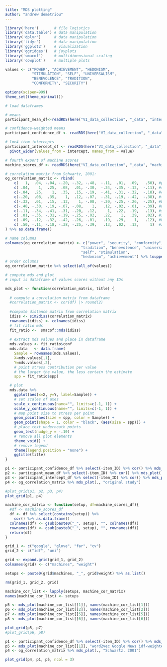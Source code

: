 ```yaml
---
title: "MDS plotting"
author: "andrew demetriou"
---
```


```r
library('here')       # file logistics
library('data.table') # data manipulation
library('dplyr')      # data manipulation
library('tidyr')      # data manipulation
library('ggplot2')    # visualization
library('ggridges')   # joyplots
library('smacof')     # multidimensional scaling
library('cowplot')    # multiple plots 

values <- c("POWER", "ACHIEVEMENT", "HEDONISM",  
            "STIMULATION", "SELF", "UNIVERSALISM", 
            "BENEVOLENCE", "TRADITION",  
            "CONFORMITY", "SECURITY")

options(scipen=999)
theme_set(theme_minimal())
```

```r
# load dataframes

# means
participant_mean_df<-readRDS(here("VI_data_collection", "_data", "intermediary_data", "participant_mean_dfs.RDS"))[[1]] %>% select(-confidence)

# confidence-weighted means
participant_confidence_df <- readRDS(here("VI_data_collection", "_data", "intermediary_data", "participant_confidence_weighted_dfs.RDS"))[[1]] %>% select(-confidence, -weight)

# lme4 item intercepts
participant_intercept_df <- readRDS(here("VI_data_collection", "_data","intermediary_data", "participant_lme4_item_intercept_dfs.RDS"))[[1]] %>% select(-mean, -dataset) %>%
  pivot_wider(values_from = intercept, names_from = value)

# fourth export of machine scores
machine_scores_df <- readRDS(here("VI_data_collection", "_data", "machine_response_data", "machines_as_fixed_df_4.RDS")) 

# correlation matrix from Schwartz, 2001:
og_correlation_matrix <- rbind(
    c(   1,  .04, -.04, -.20, -.32, -.48,  -.11,  .01,  .09,   .50), #power
    c( .04,    1,  .25,  .08,  .01, -.30,  -.34, -.35, -.12,  -.11), #security
    c(-.04,  .25,    1,  .35,  .15, -.19,  -.41, -.31, -.32,  -.18), #conformity
    c(-.20,  .08,  .35,    1,  .12, -.07,  -.31, -.19, -.42,  -.38), #tradition
    c(-.32,  .01,  .15,  .12,    1, -.08,  -.20, -.25, -.26,  -.25), #benevolence
    c(-.48, -.30, -.19, -.07, -.08,    1,   .12, -.02, -.01,  -.39), #universalism
    c(-.11, -.34, -.41, -.31, -.20,  .12,     1,  .22,  .19,   .13), #self-direction
    c( .01, -.35, -.31, -.19, -.25, -.02,   .22,    1,  .29,   .02), #stimulation
    c( .09, -.12, -.32, -.42, -.26, -.01,   .19,  .29,    1,   .12), #hedonism
    c( .50, -.11, -.18, -.38, -.25, -.39,   .13,  .02,  .12,     1)  #achievement 
) %>% as.data.frame()

# name columns
colnames(og_correlation_matrix) <- c("power", "security", "conformity", 
                                  "tradition", "benevolence", "universalism", 
                                  "self", "stimulation", 
                                  "hedonism", "achievement") %>% toupper() 
# order columns
og_correlation_matrix %>% select(all_of(values))
```

```r
# compute mds and plot
# input is dataframe of values scores without any IDs

mds_plot <- function(correlation_matrix, title) {
  
  # compute a correlation matrix from dataframe
  #correlation_matrix <- cor(df) |> round(2)  
  
  #compute distance matrix from correlation matrix
  idiss <- sim2diss(correlation_matrix)
  rownames(idiss) <- colnames(idiss)
  # fit ratio mds 
  fit_ratio <-  smacof::mds(idiss)
  
  # extract mds values and place in dataframe
  mds.values <- fit_ratio$conf
  mds.data   <- data.frame(
    Sample = rownames(mds.values), 
    X=mds.values[,1],
    Y=mds.values[,2], 
    # point stress contribution per value
    # the larger the value, the less certain the estimate
    spp = fit_ratio$spp)

  # plot
  mds.data %>%
    ggplot(aes(x=X, y=Y, label=Sample)) + 
    # set scales of axes
    scale_x_continuous(name="", limits=c(-1, 1)) + 
    scale_y_continuous(name="", limits=c(-1, 1)) +
    # map point size to stress per point
    geom_point(aes(size = spp, color = Sample)) +
    geom_point(shape = 1, color = "black", (aes(size = spp))) +
    # place text underneath points
    geom_text(nudge_y = -.10) +
    # remove all plot elements
    theme_void() +
    # remove legend
    theme(legend.position = "none") +
    ggtitle(title)
}
```

```r
p1 <- participant_confidence_df %>% select(-item_ID) %>% cor() %>% mds_plot(., "confidence_weighted")
p2 <- participant_mean_df %>% select(-item_ID) %>% cor() %>% mds_plot(., "mean")
p3 <- participant_intercept_df %>% select(-item_ID) %>% cor() %>% mds_plot(., "intercept")
p4 <- og_correlation_matrix %>% mds_plot(., "original study")
```

```r
#plot_grid(p1, p2, p3, p4)
plot_grid(p1, p4)
```

```r
machine_cor_matrix <- function(setup, df=machine_scores_df){
  #df <- machine_scores_df
  df <- df %>% select(contains(setup)) %>%
    cor() %>% as.data.frame()
  colnames(df) <- gsub(paste0("_", setup), "", colnames(df))
  rownames(df) <- gsub(paste0("_", setup), "", rownames(df))
  return(df)
}
```

```r
grid_1 <- c("google", "glove", "far", "cv")
grid_2 <- c("idf", "uni")

grid <- expand.grid(grid_1, grid_2)
colnames(grid) <- c("machines", "weight")

setups <- paste0(grid$machines, "_", grid$weight) %>% as.list()

rm(grid_1, grid_2, grid)
```

```r
machine_cor_list <- lapply(setups, machine_cor_matrix)
names(machine_cor_list) <- setups
```

```r
p5 <- mds_plot(machine_cor_list[[1]], names(machine_cor_list[1]))
p6 <- mds_plot(machine_cor_list[[2]], names(machine_cor_list[2]))
p7 <- mds_plot(machine_cor_list[[5]], names(machine_cor_list[5]))
p8 <- mds_plot(machine_cor_list[[6]], names(machine_cor_list[6]))

plot_grid(p5, p7)
#plot_grid(p6, p8)
```

```r
p1 <- participant_confidence_df %>% select(-item_ID) %>% cor() %>% mds_plot(., "Participant Confidence-weighted Means")
p5 <- mds_plot(machine_cor_list[[1]], "word2vec Google News idf-weighted")
p4 <- og_correlation_matrix %>% mds_plot(., "Schwartz, 2001")
```


```r
plot_grid(p4, p1, p5, ncol = 3)
```

